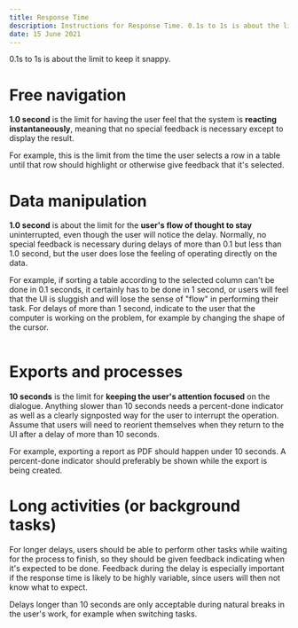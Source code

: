 ```yaml
---
title: Response Time
description: Instructions for Response Time. 0.1s to 1s is about the limit to keep it snappy.
date: 15 June 2021
---
```


0.1s to 1s is about the limit to keep it snappy.

# Free navigation

**1.0 second** is the limit for having the user feel that the system is **reacting instantaneously**, meaning that no special feedback is necessary except to display the result.

For example, this is the limit from the time the user selects a row in a table until that row should highlight or otherwise give feedback that it's selected.

<Card class='w-75'>
  <Table
    showMenu={false}
    separator={true}
    data={[
      {
        good: '[0, 100ms]',
        needs_improvement: '(100ms, 300ms]',
        poor: 'over 300ms',
      },
    ]}
    schema={[
      {
        name: 'good',
        displayName: 'Good',
        width: '30%',
        sorting: false,
        separator: true,
      },
      {
        name: 'needs_improvement',
        displayName: 'Needs Improvement',
        width: '30%',
        sorting: false,
        cellType: 'WITH_META_LIST',
        separator: true,
      },
      {
        name: 'poor',
        displayName: 'Poor',
        width: '30%',
        sorting: false,
        separator: true,
      },
    ]}
    withHeader={false}
  />
</Card>

# Data manipulation

**1.0 second** is about the limit for the **user's flow of thought
to stay** uninterrupted, even though the user will notice the delay.
Normally, no special feedback is necessary during delays of more
than 0.1 but less than 1.0 second, but the user does lose the
feeling of operating directly on the data.

For example, if sorting a table according to the selected column can't be done in 0.1 seconds, it certainly has to be done in 1 second, or users will feel that the UI is sluggish and will lose the sense of "flow" in performing their task. For delays of more than 1 second, indicate to the user that the computer is working on the problem, for example by changing the shape of the cursor.

<Card class='w-75'>
  <Table
    showMenu={false}
    separator={true}
    data={[
      {
        good: '[0, 100ms]',
        needs_improvement: '(100ms, 300ms]',
        poor: 'over 300ms',
      },
    ]}
    schema={[
      {
        name: 'good',
        displayName: 'Good',
        width: '30%',
        sorting: false,
        separator: true,
      },
      {
        name: 'needs_improvement',
        displayName: 'Needs Improvement',
        width: '30%',
        sorting: false,
        separator: true,
      },
      {
        name: 'poor',
        displayName: 'Poor',
        width: '30%',
        sorting: false,
        separator: true,
      },
    ]}
    withHeader={false}
  />
</Card>

# Exports and processes

**10 seconds** is the limit for **keeping the user's attention focused** on the dialogue. Anything slower than 10 seconds needs a percent-done indicator as well as a clearly signposted way for the user to interrupt the operation. Assume that users will need to reorient themselves when they return to the UI after a delay of more than 10 seconds.

For example, exporting a report as PDF should happen under 10 seconds. A percent-done indicator should preferably be shown while the export is being created.

# Long activities (or background tasks)

For longer delays, users should be able to perform other tasks while waiting for the process to finish, so they should be given feedback indicating when it's expected to be done. Feedback during the delay is especially important if the response time is likely to be highly variable, since users will then not know what to expect.

Delays longer than 10 seconds are only acceptable during natural breaks in the user's work, for example when switching tasks.
